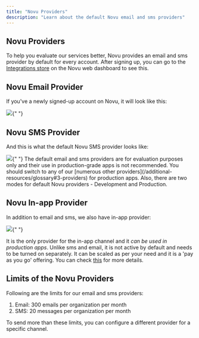```yaml
---
title: "Novu Providers"
description: "Learn about the default Novu email and sms providers"
---
```



## Novu Providers

To help you evaluate our services better, Novu provides an email and sms provider by default for every account. After signing up, you can go to the [Integrations store](https://web.novu.co/integrations?utm_campaign=docs-default-providers) on the Novu web dashboard to see this.

<CloudOnlyFeature />

## Novu Email Provider

If you've a newly signed-up account on Novu, it will look like this:

<Frame caption="Novu Email provider on Novu web dashboard's Integration store">
  <img src="/images/default-providers/SCR-20230829-uosu.png" />{" "}
</Frame>

## Novu SMS Provider

And this is what the default Novu SMS provider looks like:

<Frame caption="Novu SMS provider on Novu web dashboard's Integration store">
  <img src="/images/default-providers/SCR-20230829-uppz.png" />{" "}
</Frame>

<Info>
  The default email and sms providers are for evaluation purposes only and their
  use in production-grade apps is not recommended. You should switch to any of
  our [numerous other providers](/additional-resources/glossary#3-providers) for
  production apps. Also, there are two modes for default Novu providers -
  Development and Production.
</Info>

## Novu In-app Provider

In addition to email and sms, we also have in-app provider:

<Frame caption="Novu in-app provider on Novu web dashboard's Integration store">
  <img src="/images/default-providers/SCR-20230829-uqld.png" />{" "}
</Frame>

It is the only provider for the in-app channel and it _can be used in production apps_. Unlike sms and email, it is not active by default and needs to be turned on separately. It can be scaled as per your need and it is a 'pay as you go' offering. You can check [this](https://novu.co/pricing/?utm_campaign=docs-default-providers) for more details.

## Limits of the Novu Providers

Following are the limits for our email and sms providers:

1. Email: 300 emails per organization per month
2. SMS: 20 messages per organization per month

To send more than these limits, you can configure a different provider for a specific channel.

